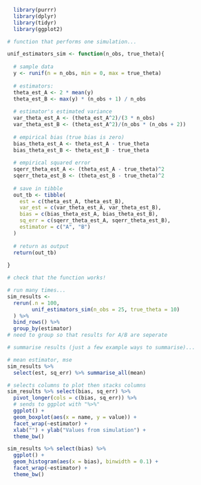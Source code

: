 

```r
  
  library(purrr)
  library(dplyr)
  library(tidyr)
  library(ggplot2)

# function that performs one simulation...

unif_estimators_sim <- function(n_obs, true_theta){
  
  # sample data
  y <- runif(n = n_obs, min = 0, max = true_theta)
  
  # estimators:
  theta_est_A <- 2 * mean(y)
  theta_est_B <- max(y) * (n_obs + 1) / n_obs
  
  # estimator's estimated variance
  var_theta_est_A <- (theta_est_A^2)/(3 * n_obs)
  var_theta_est_B <- (theta_est_A^2)/(n_obs * (n_obs + 2)) 
  
  # empirical bias (true bias is zero)
  bias_theta_est_A <- theta_est_A - true_theta
  bias_theta_est_B <- theta_est_B - true_theta
  
  # empirical squared error
  sqerr_theta_est_A <- (theta_est_A - true_theta)^2
  sqerr_theta_est_B <- (theta_est_B - true_theta)^2
  
  # save in tibble
  out_tb <- tibble(
    est = c(theta_est_A, theta_est_B),
    var_est = c(var_theta_est_A, var_theta_est_B),
    bias = c(bias_theta_est_A, bias_theta_est_B),
    sq_err = c(sqerr_theta_est_A, sqerr_theta_est_B),
    estimator = c("A", "B")
  )
  
  # return as output
  return(out_tb)
  
}

```

```r

# check that the function works!

# run many times...
sim_results <- 
  rerun(.n = 100, 
        unif_estimators_sim(n_obs = 25, true_theta = 10) 
  ) %>%
  bind_rows() %>% 
  group_by(estimator) 
# need to group so that results for A/B are seperate

# summarise results (just a few example ways to summarise)...

# mean estimator, mse
sim_results %>% 
  select(est, sq_err) %>% summarise_all(mean)

# selects columns to plot then stacks columns
sim_results %>% select(bias, sq_err) %>% 
  pivot_longer(cols = c(bias, sq_err)) %>% 
  # sends to ggplot with "%>%"
  ggplot() +
  geom_boxplot(aes(x = name, y = value)) + 
  facet_wrap(~estimator) +
  xlab("") + ylab("Values from simulation") +
  theme_bw()

sim_results %>% select(bias) %>%
  ggplot() +
  geom_histogram(aes(x = bias), binwidth = 0.1) +
  facet_wrap(~estimator) +
  theme_bw()
```
